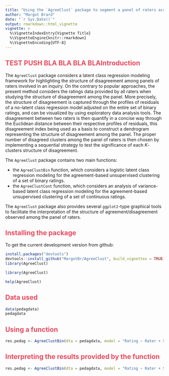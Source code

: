 ```yaml
---
title: "Using the `AgreeClust` package to segment a panel of raters according to their agreement"
author: "Margot Brard"
date: "`r Sys.Date()`"
output: rmarkdown::html_vignette
vignette: >
  %\VignetteIndexEntry{Vignette Title}
  %\VignetteEngine{knitr::rmarkdown}
  %\VignetteEncoding{UTF-8}
---
```


## <span style="color: #EA485C">TEST PUSH BLA BLA BLA BLAIntroduction</span>

The `AgreeClust` package considers a latent class regression modeling framework for highlighting the structure of disagreement among panels of raters involved in an inquiry. On the contrary to popular approaches, the present method considers the ratings data provided by all raters when studying the structure of disagreement among the panel. More precisely, the structure of disagreement is captured through the profiles of residuals of a no-latent class regression model adjusted on the entire set of binary ratings, and can be visualized by using exploratory data analysis tools. The disagreement between two raters is then quantify in a concise way through the Euclidean distance between their respective profiles of residuals, this disagreement index being used as a basis to construct a dendrogram representing the structure of disagreement among the panel. The proper number of disagreed clusters among the panel of raters is then chosen by implementing a sequential strategy to test the significance of each $K$-clusters structure of disagreement.

The `AgreeClust` package contains two main functions:

- the `AgreeClustBin` function, which considers a logistic latent class regression modeling for the agreement-based unsupervised clustering of a set of binary ratings.
- the `AgreeClustCont` function, which considers an analysis of variance-based latent class regression modeling for the agreement-based unsupervised clustering of a set of continuous ratings.

The `AgreeClust` package also provides several `ggplot2`-type graphical tools to facilitate the interpretation of the structure of agreement/disagreement observed among the panel of raters.

## <span style="color: #EA485C">Installing the package</span> 

To get the current development version from github:

```r
install.packages("devtools")
devtools::install_github("MargotBr/AgreeClust", build_vignettes = TRUE)
library(AgreeClust)
```

```r
library(AgreeClust)
```

```r
help(AgreeClust)
```

## <span style="color: #EA485C">Data used</span> 

```r
data(pedagdata)
pedagdata
```

## <span style="color: #EA485C">Using a function</span> 

```r
res.pedag <- AgreeClustBin(dta = pedagdata, model = "Rating ~ Rater + Stimulus", id.info.rater = 9 : nrow(pedagdata), type.info.rater = rep("cat", 3), id.info.stim = 21 : ncol(pedagdata), type.info.stim = c(rep("cont", 4), "cat"))
```

## <span style="color: #EA485C">Interpreting the results provided by the function</span> 

```r
res.pedag <- AgreeClustBin(dta = pedagdata, model = "Rating ~ Rater + Stimulus", id.info.rater = 9 : nrow(pedagdata), type.info.rater = rep("cat", 3), id.info.stim = 21 : ncol(pedagdata), type.info.stim = c(rep("cont", 4), "cat"))
```



